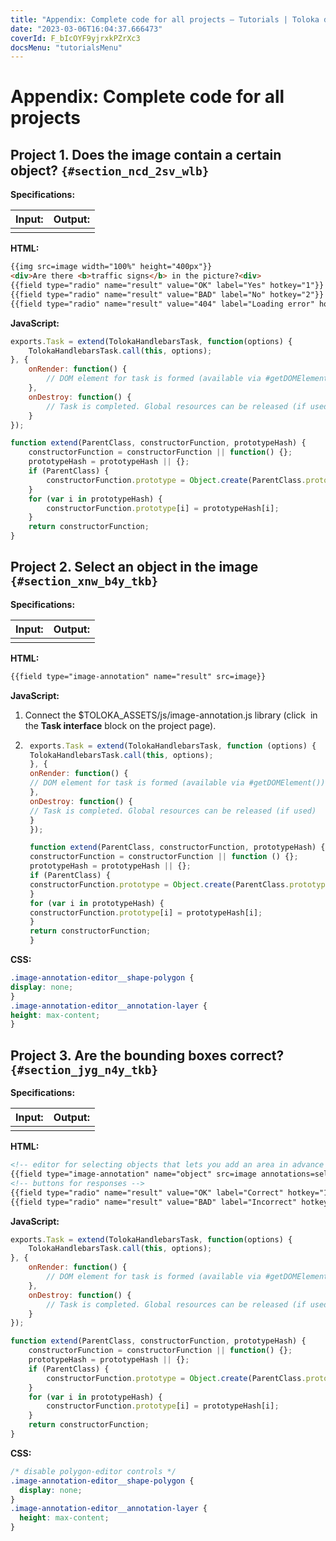 ```yaml
---
title: "Appendix: Complete code for all projects — Tutorials | Toloka documentation"
date: "2023-03-06T16:04:37.666473"
coverId: F_bIcOYF9yjrxkPZrXc3
docsMenu: "tutorialsMenu"
---
```



# Appendix: Complete code for all projects

## Project 1. Does the image contain a certain object? `{#section_ncd_2sv_wlb}`
**Specifications:**

**Input:** | **Output:**
----- | -----
 <ImageSegmentationAppendixTable1/>| <ImageSegmentationAppendixTable2/>

**HTML:**

```html
{{img src=image width="100%" height="400px"}}
<div>Are there <b>traffic signs</b> in the picture?<div>
{{field type="radio" name="result" value="OK" label="Yes" hotkey="1"}}
{{field type="radio" name="result" value="BAD" label="No" hotkey="2"}}
{{field type="radio" name="result" value="404" label="Loading error" hotkey="3"}}
```

**JavaScript:**

```javascript
exports.Task = extend(TolokaHandlebarsTask, function(options) {
    TolokaHandlebarsTask.call(this, options);
}, {
    onRender: function() {
        // DOM element for task is formed (available via #getDOMElement())
    },
    onDestroy: function() {
        // Task is completed. Global resources can be released (if used)
    }
});

function extend(ParentClass, constructorFunction, prototypeHash) {
    constructorFunction = constructorFunction || function() {};
    prototypeHash = prototypeHash || {};
    if (ParentClass) {
        constructorFunction.prototype = Object.create(ParentClass.prototype);
    }
    for (var i in prototypeHash) {
        constructorFunction.prototype[i] = prototypeHash[i];
    }
    return constructorFunction;
}
```

## Project 2. Select an object in the image `{#section_xnw_b4y_tkb}`
**Specifications:**

**Input:** | **Output:**
----- | -----
 <ImageSegmentationAppendixTable3/>| <ImageSegmentationAppendixTable4/>

**HTML:**

```html
{{field type="image-annotation" name="result" src=image}}
```

**JavaScript:**

1. Connect the $TOLOKA_ASSETS/js/image-annotation.js library (click <img src="https://tlkfrontprod.azureedge.net/portal-production/static/uploaded/images/1675425167322/1675425167322_original_svg.svg" alt="" /> in the **Task interface** block on the project page).

1. ```javascript
    exports.Task = extend(TolokaHandlebarsTask, function (options) {
    TolokaHandlebarsTask.call(this, options);
    }, {
    onRender: function() {
    // DOM element for task is formed (available via #getDOMElement())
    },
    onDestroy: function() {
    // Task is completed. Global resources can be released (if used)
    }
    });

    function extend(ParentClass, constructorFunction, prototypeHash) {
    constructorFunction = constructorFunction || function () {};
    prototypeHash = prototypeHash || {};
    if (ParentClass) {
    constructorFunction.prototype = Object.create(ParentClass.prototype);
    }
    for (var i in prototypeHash) {
    constructorFunction.prototype[i] = prototypeHash[i];
    }
    return constructorFunction;
    }

    ```

**CSS:**

```css
.image-annotation-editor__shape-polygon {
display: none;
}
.image-annotation-editor__annotation-layer {
height: max-content;
}
```

## Project 3. Are the bounding boxes correct? `{#section_jyg_n4y_tkb}`
**Specifications:**

**Input:** | **Output:**
----- | -----
 <ImageSegmentationAppendixTable5/>| <ImageSegmentationAppendixTable6/>

**HTML:**

```html
<!-- editor for selecting objects that lets you add an area in advance -->
{{field type="image-annotation" name="object" src=image annotations=selection}}
<!-- buttons for responses -->
{{field type="radio" name="result" value="OK" label="Correct" hotkey="1"}}
{{field type="radio" name="result" value="BAD" label="Incorrect" hotkey="2"}}
```

**JavaScript:**

```javascript
exports.Task = extend(TolokaHandlebarsTask, function(options) {
    TolokaHandlebarsTask.call(this, options);
}, {
    onRender: function() {
        // DOM element for task is formed (available via #getDOMElement())
    },
    onDestroy: function() {
        // Task is completed. Global resources can be released (if used)
    }
});

function extend(ParentClass, constructorFunction, prototypeHash) {
    constructorFunction = constructorFunction || function() {};
    prototypeHash = prototypeHash || {};
    if (ParentClass) {
        constructorFunction.prototype = Object.create(ParentClass.prototype);
    }
    for (var i in prototypeHash) {
        constructorFunction.prototype[i] = prototypeHash[i];
    }
    return constructorFunction;
}
```

**CSS:**

```css
/* disable polygon-editor controls */
.image-annotation-editor__shape-polygon {
  display: none;
}
.image-annotation-editor__annotation-layer {
  height: max-content;
}
```